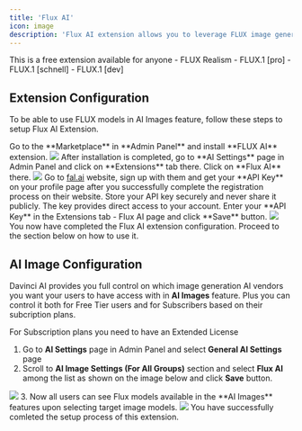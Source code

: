 ```yaml
---
title: 'Flux AI'
icon: image
description: 'Flux AI extension allows you to leverage FLUX image generation models at AI Images feature in Davinci AI'
---
```


<Check>
This is a free extension available for anyone
</Check>

<Card title="Included FLUX Models" >
- FLUX Realism
- FLUX.1 [pro]
- FLUX.1 [schnell]
- FLUX.1 [dev]
</Card>

## Extension Configuration
To be able to use FLUX models in AI Images feature, follow these steps to setup Flux AI Extension.

<Steps>
  <Step title="Step 1">
    Go to the **Marketplace** in **Admin Panel** and install **FLUX AI** extension.     
    <img src="/images/extensions/flux/falai-1.png" />    
  </Step>
  <Step title="Step 2">
    After installation is completed, go to **AI Settings** page in Admin Panel and click on **Extensions** tab there. Click on **Flux AI** there. 
    <img src="/images/extensions/flux/falai-2.png" />
  </Step>
  <Step title="Step 3">
    Go to <a href="https://fal.ai/" target="_blank">fal.ai</a> website, sign up with them and get your **API Key** on your profile page after you successfully complete the registration process on their website.
    <Note>Store your API key securely and never share it publicly. The key provides direct access to your account.</Note>
  </Step>
   <Step title="Step 4">
    Enter your **API Key** in the Extensions tab - Flux AI page and click **Save** button. 
    <img src="/images/extensions/flux/falai-3.png" />
  </Step>
  <Step title="Step 5">
    You now have completed the Flux AI extension configuration. Proceed to the section below on how to use it. 
  </Step>
</Steps>

## AI Image Configuration
Davinci AI provides you full control on which image generation AI vendors you want your users to have access with in **AI Images** feature. 
Plus you can control it both for Free Tier users and for Subscribers based on their subcription plans. 

<Note>For Subscription plans you need to have an Extended License</Note>

1. Go to **AI Settings** page in Admin Panel and select **General AI Settings** page
2. Scroll to **AI Image Settings (For All Groups)** section and select **Flux AI** among the list as shown on the image below and click **Save** button. 
<img src="/images/extensions/flux/falai-4.png" /> 
3. Now all users can see Flux models available in the **AI Images** features upon selecting target image models. 
<img src="/images/extensions/flux/falai-5.png" /> 

<Check>
You have successfully comleted the setup process of this extension.
</Check>
